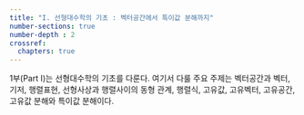 ```yaml
---
title: "I. 선형대수학의 기초 : 벡터공간에서 특이값 분해까지"
number-sections: true
number-depth : 2
crossref:
  chapters: true
---
```



1부(Part I)는 선형대수학의 기초를 다룬다. 여기서 다룰 주요 주제는 벡터공간과 벡터, 기저, 행렬표현, 선형사상과 행렬사이의 동형 관계, 행렬식, 고유값, 고유벡터, 고유공간, 고유값 분해와 특이값 분해이다. 


